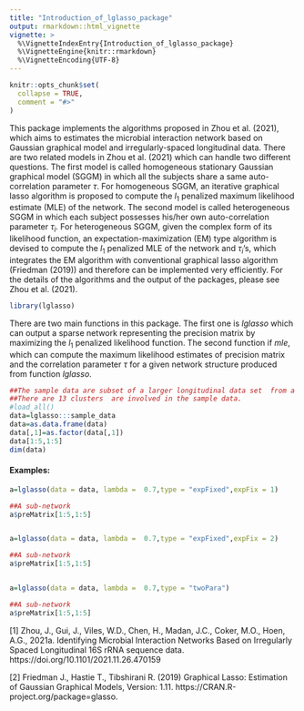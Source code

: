 ```yaml
---
title: "Introduction_of_lglasso_package"
output: rmarkdown::html_vignette
vignette: >
  %\VignetteIndexEntry{Introduction_of_lglasso_package}
  %\VignetteEngine{knitr::rmarkdown}
  %\VignetteEncoding{UTF-8}
---
```


```r
knitr::opts_chunk$set(
  collapse = TRUE,
  comment = "#>"
)
```

This package implements the algorithms proposed in Zhou et al. (2021), which aims to estimates the microbial interaction network based on Gaussian graphical model and irregularly-spaced longitudinal data. There are two related models in Zhou et al. (2021)  which can handle two different questions.  The first model is called homogeneous stationary Gaussian graphical model (SGGM) in which all the subjects share a same auto-correlation parameter $\tau$. For homogeneous SGGM, an iterative graphical lasso algorithm is proposed to compute the $l_1$ penalized  maximum  likelihood estimate (MLE) of the network. The second model is called heterogeneous SGGM in which each subject possesses his/her own auto-correlation parameter $\tau_i$. For heterogeneous SGGM, given the complex form of its likelihood function, an expectation-maximization (EM) type algorithm is devised to compute the $l_1$ penalized MLE of the network and $\tau_i$'s, which integrates the  EM algorithm with conventional graphical lasso algorithm (Friedman (2019)) and therefore can be implemented  very efficiently. For the details of the algorithms and the output of the packages, please see Zhou et al. (2021). 




```r
library(lglasso)
```

There are two main functions in this package. The first one is $lglasso$ which can output a sparse network representing the precision matrix by maximizing the $l_1$ penalized likelihood function. The second function if $mle$, which can compute the maximum likelihood estimates of precision matrix and the correlation parameter $\tau$ for a given network structure produced from function $lglasso$.   

```r
##The sample data are subset of a larger longitudinal data set  from a clinical project. 
##There are 13 clusters  are involved in the sample data.
#load_all()
data=lglasso:::sample_data
data=as.data.frame(data)
data[,1]=as.factor(data[,1])
data[1:5,1:5]
dim(data)
```

#### Examples: 
```r


a=lglasso(data = data, lambda =  0.7,type = "expFixed",expFix = 1)

##A sub-network
a$preMatrix[1:5,1:5]


a=lglasso(data = data, lambda =  0.7,type = "expFixed",expFix = 2)

##A sub-network
a$preMatrix[1:5,1:5]


a=lglasso(data = data, lambda =  0.7,type = "twoPara")

##A sub-network
a$preMatrix[1:5,1:5]
```





[1] Zhou, J., Gui, J., Viles, W.D., Chen, H., Madan, J.C., Coker, M.O., Hoen, A.G., 2021a. Identifying Microbial Interaction Networks Based on Irregularly Spaced Longitudinal 16S rRNA sequence data. https://doi.org/10.1101/2021.11.26.470159



[2] Friedman J., Hastie T., Tibshirani R. (2019)  Graphical Lasso: Estimation of Gaussian Graphical Models, Version: 1.11. https://CRAN.R-project.org/package=glasso. 

